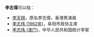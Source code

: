 '''李志偉'''可以指：
* [[李天翔|李天翔]]，原名李志偉，香港男演員
* [[李志伟_(1962年)|李志伟 (1962年)]]，阜阳市政协主席
* [[李志伟_(澳门)|李志伟 (澳门)]]，中华人民共和国统计学家

{{disambig}}